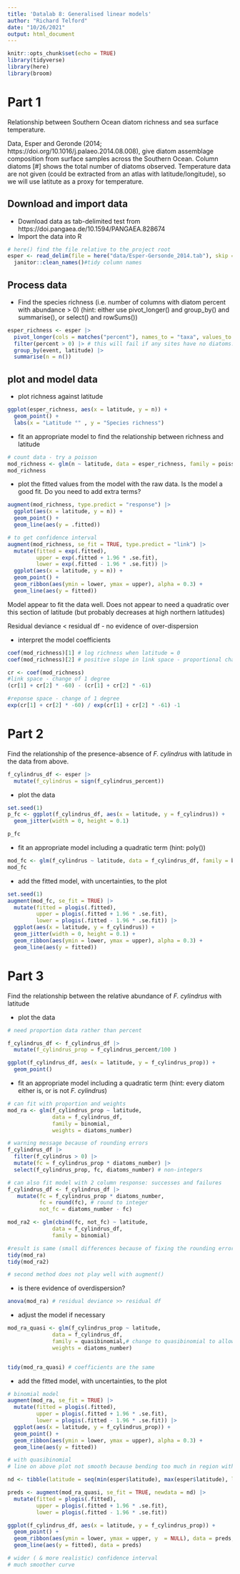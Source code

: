 ```yaml
---
title: 'Datalab 8: Generalised linear models'
author: "Richard Telford"
date: "10/26/2021"
output: html_document
---
```


```r
knitr::opts_chunk$set(echo = TRUE)
library(tidyverse)
library(here)
library(broom)

```

# Part 1

Relationship between Southern Ocean diatom richness and sea surface temperature.

Data, Esper and Geronde (2014; https://doi.org/10.1016/j.palaeo.2014.08.008), give diatom assemblage composition from surface samples across the Southern Ocean. 
Column diatoms [#] shows the total number of diatoms observed.
Temperature data are not given (could be extracted from an atlas with latitude/longitude), so we will use latitute as a proxy for temperature.

## Download and import data

- Download data as tab-delimited test from https://doi.pangaea.de/10.1594/PANGAEA.828674
- Import the data into R

```r
# here() find the file relative to the project root
esper <- read_delim(file = here("data/Esper-Gersonde_2014.tab"), skip = 155, delim = "\t") |> 
  janitor::clean_names()#tidy column names
```



## Process data
- Find the species richness (i.e. number of columns with diatom percent with abundance > 0) (hint: either use pivot_longer() and group_by() and summarise(), or select() and rowSums())

```r
esper_richness <- esper |> 
  pivot_longer(cols = matches("percent"), names_to = "taxa", values_to = "percent") |> # could also cols = a_actinochilus_percent:diatoms_indet_percent (should probably remove diatoms_indet_percent is it not a real species)
  filter(percent > 0) |> # this will fail if any sites have no diatoms. In that case use summarise(n = sum(percent > 0))
  group_by(event, latitude) |> 
  summarise(n = n())
```



## plot and model data

- plot richness against latitude

```r
ggplot(esper_richness, aes(x = latitude, y = n)) +
  geom_point() + 
  labs(x = "Latitude °" , y = "Species richness")
```


- fit an appropriate model to find the relationship between richness and latitude

```r
# count data - try a poisson
mod_richness <- glm(n ~ latitude, data = esper_richness, family = poisson)
mod_richness
```

- plot the fitted values from the model with the raw data. Is the model a good fit. Do you need to add extra terms?

```r
augment(mod_richness, type.predict = "response") |> 
  ggplot(aes(x = latitude, y = n)) +
  geom_point() +
  geom_line(aes(y = .fitted))

# to get confidence interval
augment(mod_richness, se_fit = TRUE, type.predict = "link") |> 
  mutate(fitted = exp(.fitted), 
         upper = exp(.fitted + 1.96 * .se.fit), 
         lower = exp(.fitted - 1.96 * .se.fit)) |> 
  ggplot(aes(x = latitude, y = n)) +
  geom_point() +
  geom_ribbon(aes(ymin = lower, ymax = upper), alpha = 0.3) +
  geom_line(aes(y = fitted))
```
Model appear to fit the data well. Does not appear to need a quadratic over this section of latitude (but probably decreases at high northern latitudes)

Residual deviance < residual df - no evidence of over-dispersion

- interpret the model coefficients

```r
coef(mod_richness)[1] # log richness when latitude = 0
coef(mod_richness)[2] # positive slope in link space - proportional change in response space
```
```r
cr <- coef(mod_richness)
#link space - change of 1 degree
(cr[1] + cr[2] * -60) - (cr[1] + cr[2] * -61)

#reponse space - change of 1 degree
exp(cr[1] + cr[2] * -60) / exp(cr[1] + cr[2] * -61) -1
```


# Part 2

Find the relationship of the presence-absence of _F. cylindrus_  with latitude in the data from above.

```r
f_cylindrus_df <- esper |> 
  mutate(f_cylindrus = sign(f_cylindrus_percent))
```


- plot the data

```r
set.seed(1)
p_fc <- ggplot(f_cylindrus_df, aes(x = latitude, y = f_cylindrus)) +
  geom_jitter(width = 0, height = 0.1)

p_fc
```


- fit an appropriate model including a quadratic term (hint: poly())

```r
mod_fc <- glm(f_cylindrus ~ latitude, data = f_cylindrus_df, family = binomial)
mod_fc  
```

- add the fitted model, with uncertainties, to the plot

```r
set.seed(1)
augment(mod_fc, se_fit = TRUE) |> 
  mutate(fitted = plogis(.fitted), 
         upper = plogis(.fitted + 1.96 * .se.fit), 
         lower = plogis(.fitted - 1.96 * .se.fit)) |> 
  ggplot(aes(x = latitude, y = f_cylindrus)) +
  geom_jitter(width = 0, height = 0.1) +
  geom_ribbon(aes(ymin = lower, ymax = upper), alpha = 0.3) +
  geom_line(aes(y = fitted)) 
```



# Part 3

Find the relationship between the relative abundance of  _F. cylindrus_  with latitude

- plot the data

```r
# need proportion data rather than percent

f_cylindrus_df <- f_cylindrus_df |> 
  mutate(f_cylindrus_prop = f_cylindrus_percent/100 )

ggplot(f_cylindrus_df, aes(x = latitude, y = f_cylindrus_prop)) +
  geom_point()

```

- fit an appropriate model including a quadratic term (hint: every diatom either is, or is not _F. cylindrus_)

```r
# can fit with proportion and weights
mod_ra <- glm(f_cylindrus_prop ~ latitude, 
              data = f_cylindrus_df,
              family = binomial,
              weights = diatoms_number)

# warning message because of rounding errors 
f_cylindrus_df |> 
  filter(f_cylindrus > 0) |> 
  mutate(fc = f_cylindrus_prop * diatoms_number) |> 
  select(f_cylindrus_prop, fc, diatoms_number) # non-integers

# can also fit model with 2 column response: successes and failures
f_cylindrus_df <- f_cylindrus_df |> 
   mutate(fc = f_cylindrus_prop * diatoms_number, 
          fc = round(fc), # round to integer
          not_fc = diatoms_number - fc)

mod_ra2 <- glm(cbind(fc, not_fc) ~ latitude, 
              data = f_cylindrus_df,
              family = binomial)

#result is same (small differences because of fixing the rounding errors)
tidy(mod_ra)
tidy(mod_ra2)

# second method does not play well with augment()

```

- is there evidence of overdispersion?

```r
anova(mod_ra) # residual deviance >> residual df
```

- adjust the model if necessary

```r
mod_ra_quasi <- glm(f_cylindrus_prop ~ latitude, 
              data = f_cylindrus_df,
              family = quasibinomial,# change to quasibinomial to allow for overdispersion
              weights = diatoms_number)


tidy(mod_ra_quasi) # coefficients are the same
```


- add the fitted model, with uncertainties, to the plot

```r
# binomial model
augment(mod_ra, se_fit = TRUE) |> 
  mutate(fitted = plogis(.fitted), 
         upper = plogis(.fitted + 1.96 * .se.fit), 
         lower = plogis(.fitted - 1.96 * .se.fit)) |> 
  ggplot(aes(x = latitude, y = f_cylindrus_prop)) +
  geom_point() +
  geom_ribbon(aes(ymin = lower, ymax = upper), alpha = 0.3) +
  geom_line(aes(y = fitted)) 

# with quasibinomial
# line on above plot not smooth because bending too much in region with few data points for predictions. Solve by making predictions for new data on regular grid

nd <- tibble(latitude = seq(min(esper$latitude), max(esper$latitude), length.out = 200))

preds <- augment(mod_ra_quasi, se_fit = TRUE, newdata = nd) |> 
  mutate(fitted = plogis(.fitted), 
         upper = plogis(.fitted + 1.96 * .se.fit), 
         lower = plogis(.fitted - 1.96 * .se.fit)) 

ggplot(f_cylindrus_df, aes(x = latitude, y = f_cylindrus_prop)) +
  geom_point() +
  geom_ribbon(aes(ymin = lower, ymax = upper, y  = NULL), data = preds, alpha = 0.3) +
  geom_line(aes(y = fitted), data = preds) 

# wider ( & more realistic) confidence interval
# much smoother curve
```

